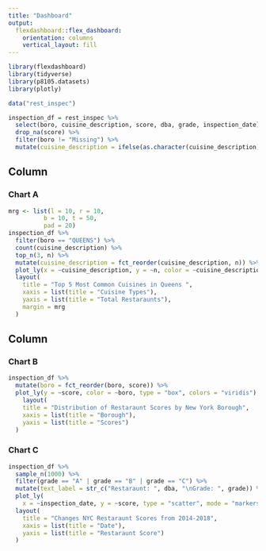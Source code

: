 ```yaml
---
title: "Dashboard"
output: 
  flexdashboard::flex_dashboard:
    orientation: columns
    vertical_layout: fill
---
```


```r
library(flexdashboard)
library(tidyverse)
library(p8105.datasets)
library(plotly)
```

```r
data("rest_inspec") 
```

```r
inspection_df = rest_inspec %>% 
  select(boro, cuisine_description, score, dba, grade, inspection_date) %>% 
  drop_na(score) %>% 
  filter(boro != "Missing") %>% 
  mutate(cuisine_description = ifelse(as.character(cuisine_description) == "Latin (Cuban, Dominican, Puerto Rican, South & Central American)", "Latin", as.character(cuisine_description)))
```

Column {data-width=650}
-----------------------------------------------------------------------

### Chart A

```r
mrg <- list(l = 10, r = 10,
          b = 10, t = 50,
          pad = 20)
inspection_df %>% 
  filter(boro == "QUEENS") %>%
  count(cuisine_description) %>%
  top_n(3, n) %>% 
  mutate(cuisine_description = fct_reorder(cuisine_description, n)) %>% 
  plot_ly(x = ~cuisine_description, y = ~n, color = ~cuisine_description, type = "bar", colors = "viridis") %>%
  layout(
    title = "Top 5 Most Common Cuisines in Queens ",
    xaxis = list(title = "Cuisine Types"),
    yaxis = list(title = "Total Restaraunts"),
    margin = mrg
  )
```


Column {data-width=350}
-----------------------------------------------------------------------

### Chart B
```r
inspection_df %>% 
  mutate(boro = fct_reorder(boro, score)) %>% 
  plot_ly(y = ~score, color = ~boro, type = "box", colors = "viridis") %>% 
    layout(
    title = "Distribution of Restaraunt Scores by New York Borough",
    xaxis = list(title = "Borough"),
    yaxis = list(title = "Scores")
  )
```


### Chart C

```r
inspection_df %>%
  sample_n(1000) %>% 
  filter(grade == "A" | grade == "B" | grade == "C") %>%
  mutate(text_label = str_c("Restaraunt: ", dba, "\nGrade: ", grade)) %>% 
  plot_ly(
    x = ~inspection_date, y = ~score, type = "scatter", mode = "markers", color = ~boro, colors = "viridis", text = ~text_label, alpha = 0.75) %>% 
  layout(
    title = "Changes NYC Restaraunt Scores from 2014-2018",
    xaxis = list(title = "Date"),
    yaxis = list(title = "Restaraunt Score")
  )
```

